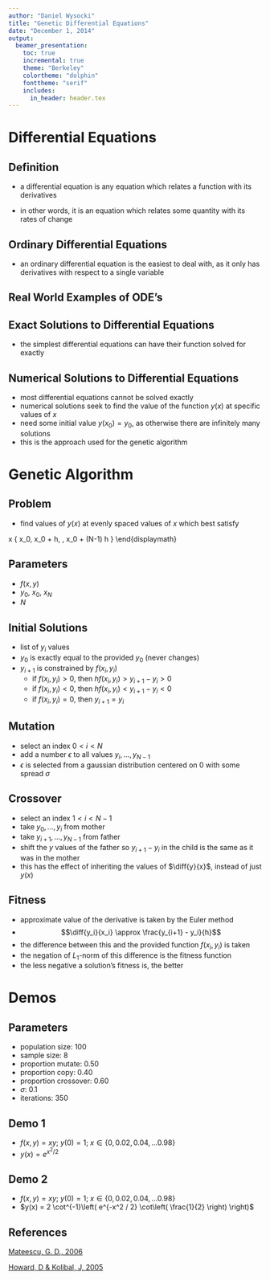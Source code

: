 ```yaml
---
author: "Daniel Wysocki"
title: "Genetic Differential Equations"
date: "December 1, 2014"
output:
  beamer_presentation:
    toc: true
    incremental: true
    theme: "Berkeley"
    colortheme: "dolphin"
    fonttheme: "serif"
    includes:
      in_header: header.tex
---
```


# Differential Equations

## Definition

- a differential equation is any equation which relates a function with its
  derivatives

- in other words, it is an equation which relates some quantity
  with its rates of change

## Ordinary Differential Equations

- an ordinary differential equation is the easiest to deal with, as it only
  has derivatives with respect to a single variable

\begin{gather*}
  \only<2-> {
    \diff{y}{x} = y(x)
  } \\
  \only<3-> {
    \diff{y}{x} = x \cdot y(x)
  } \\
  \only<4-> {
    \diff{^2y}{x^2} = x^2 y(x)
  } \\
  \only<5-> {
    y''(x) + 2 y'(x) + y(x) = 0
  }
\end{gather*}

## Real World Examples of ODE's

\begin{gather*}
  \only<1-> {
    \text{Population equation:} \\
    \diff{p}{t} = r p
  } \\
  \only<2-> {
    \text{Pendulum equation:} \\
    \diff{^2\theta}{t^2} + \frac{g}{\ell} \sin\theta = 0
  } \\
  \only<3-> {
    \text{Schrödinger wave equation in 1D:} \\
    \frac{\hbar^2}{2 m} \diff{^2\psi}{x^2} + (E - \frac{1}{2} k x^2) \psi = 0
  }
\end{gather*}


## Exact Solutions to Differential Equations

- the simplest differential equations can have their function solved for
  exactly

\begin{align*}
  \onslide<2-> {
             & \diff{y}{x} = x \cdot y(x)
  } \\
  \onslide<3-> {
    \implies & \frac{1}{y} \D y = x \D x
  } \\
  \onslide<4-> {
    \implies & \int \frac{1}{y} \D y = \int x \D x
  } \\
  \onslide<5-> {
    \implies & \ln y = \frac{1}{2} x^2 + C
  } \\
  \onslide<6-> {
    \implies & y(x) = C e^{x^2 / 2}
  }
\end{align*}

## Numerical Solutions to Differential Equations

- most differential equations cannot be solved exactly
- numerical solutions seek to find the value of the function $y(x)$ at
  specific values of $x$
- need some initial value $y(x_0) = y_0$, as otherwise there are infinitely
  many solutions
- this is the approach used for the genetic algorithm

# Genetic Algorithm

## Problem

- find values of $y(x)$ at evenly spaced values of $x$ which best satisfy

\begin{displaymath}
  \diff{y}{x} = f(x, y);\
  y(x_0) = y_0;\
  x \in \{ x_0, x_0 + h, \ldots , x_0 + (N-1) h \}
\end{displaymath}

## Parameters

- $f(x, y)$
- $y_0$, $x_0$, $x_N$
- $N$

## Initial Solutions

- list of $y_i$ values
- $y_0$ is exactly equal to the provided $y_0$ (never changes)
- $y_{i+1}$ is constrained by $f(x_i, y_i)$
    - if $f(x_i, y_i) > 0$, then $h f(x_i, y_i) > y_{i+1} - y_i > 0$
    - if $f(x_i, y_i) < 0$, then $h f(x_i, y_i) < y_{i+1} - y_i < 0$
    - if $f(x_i, y_i) = 0$, then $y_{i+1} = y_i$

## Mutation

- select an index $0 < i < N$
- add a number $\epsilon$ to all values $y_i, \ldots, y_{N-1}$
- $\epsilon$ is selected from a gaussian distribution centered on $0$ with
  some spread $\sigma$

## Crossover

- select an index $1 < i < N-1$
- take $y_0, \ldots, y_i$ from mother
- take $y_{i+1}, \ldots, y_{N-1}$ from father
- shift the $y$ values of the father so $y_{i+1} - y_i$ in the child is the
  same as it was in the mother
- this has the effect of inheriting the values of $\diff{y}{x}$, instead of
  just $y(x)$

## Fitness

- approximate value of the derivative is taken by the Euler method
- $$\diff{y_i}{x_i} \approx \frac{y_{i+1} - y_i}{h}$$
- the difference between this and the provided function $f(x_i,y_i)$ is taken
- the negation of $L_1$-norm of this difference is the fitness function
- the less negative a solution's fitness is, the better

# Demos

## Parameters

- population size: 100
- sample size: 8
- proportion mutate: 0.50
- proportion copy: 0.40
- proportion crossover: 0.60
- $\sigma$: 0.1
- iterations: 350

## Demo 1

- $f(x,y) = x y;\ y(0) = 1;\ x \in \{ 0, 0.02, 0.04, \ldots 0.98 \}$
- $y(x) = e^{x^2 / 2}$

\begin{figure}
  \centering
  \animategraphics[loop,height=0.75\textheight,autoplay,controls]
    {60}{img/ode-demo-xy/ode-}{0}{350}
\end{figure}


## Demo 2

- $f(x,y) = x y;\ y(0) = 1;\ x \in \{ 0, 0.02, 0.04, \ldots 0.98 \}$
- $y(x) = 2 \cot^{-1}\left( e^{-x^2 / 2} \cot\left( \frac{1}{2} \right) \right)$

\begin{figure}
  \centering
  \animategraphics[loop,height=0.75\textheight,autoplay,controls]
    {60}{img/ode-demo-xsiny/ode-}{0}{350}
\end{figure}

## References

[Mateescu, G. D., 2006](
  http://www.ipe.ro/rjef/rjef2_06/rjef2_06_1.pdf)

[Howard, D & Kolibal, J, 2005](
  http://www.genetic-programming.org/hc2005/bds.pdf)

